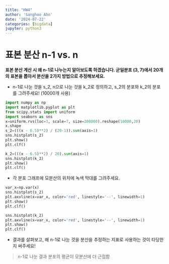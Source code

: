 ```yaml
---
title: "HW4"
author: 'Sanghoo Ahn'
date: '2024-07-22'
categories: [bigdata]
jupyter: python3
---
```

# 표본 분산 n-1 vs. n

**표본 분산 계산 시 왜 n-1로 나누는지 알아보도록 하겠습니다. 균일분포 (3, 7)에서 20개의 표본을 뽑아서 분산을 2가지 방법으로 추정해보세요.**

- n-1로 나눈 것을 s_2, n으로 나눈 것을 k_2로 정의하고, s_2의 분포와 k_2의 분포를 그려주세요! (10000개 사용)
```python
import numpy as np
import matplotlib.pyplot as plt
from scipy.stats import uniform
import seaborn as sns
x=uniform.rvs(loc=3, scale=7, size=200000).reshape(10000,20)
x.shape
s_2=(((x - 6.5)**2) / (20-1)).sum(axis=1)
sns.histplot(s_2)
plt.show()
plt.clf()

```
```python
k_2=(((x - 6.5)**2) / 20).sum(axis=1)
sns.histplot(k_2)
plt.show()
plt.clf()
```


- 각 분포 그래프에 모분산의 위치에 녹색 막대를 그려주세요.
```python
var_x=np.var(x)
sns.histplot(s_2)
plt.axvline(x=var_x, color='red', linestyle='--', linewidth=1)
plt.show()
plt.clf()
```
```python
sns.histplot(k_2)
plt.axvline(x=var_x, color='red', linestyle='--', linewidth=1)
plt.show()
plt.clf()
```

- 결과를 살펴보고, 왜 n-1로 나눈 것을 분산을 추정하는 지표로 사용하는 것이 타당한지 써주세요!

> n-1로 나눈 결과 분포의 평균이 모분산에 더 근접함

